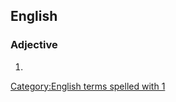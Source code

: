 {{also|a1|A1|A-1}}
==English==
{{wikipedia|A1}}

===Adjective===
{{en-adj|-}}

# {{alternative form of|A1}}

[[Category:English terms spelled with 1]]
